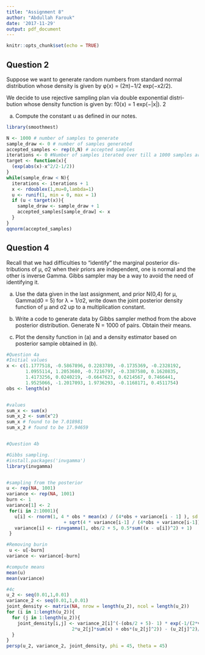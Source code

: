 ```yaml
---
title: "Assignment 8"
author: "Abdullah Farouk"
date: '2017-11-29'
output: pdf_document
---
```


```r
knitr::opts_chunk$set(echo = TRUE)
```

## Question 2

Suppose we want to generate random numbers from standard normal distribution whose density is given by φ(x) = (2π)−1/2 exp(−x2/2).

We decide to use rejective sampling plan via double exponential distri- bution whose density function is given by:
f0(x) = 1 exp(−|x|). 2

(a) Compute the constant u as defined in our notes.

```r
library(smoothmest)

N <- 1000 # number of samples to generate
sample_draw <- 0 # number of samples generated
accepted_samples <- rep(0,N) # accepted samples
iterations <- 0 #Number of samples iterated over till a 1000 samples are generated
target <- function(x){
  (exp(abs(x)-x^2/2-1/2))
}
while(sample_draw < N){
  iterations <- iterations + 1
  x <- rdoublex(1,mu=0,lambda=1)
  u <- runif(1, min = 0, max = 1)
  if (u < target(x)){
    sample_draw <- sample_draw + 1
    accepted_samples[sample_draw] <- x
  }
}
qqnorm(accepted_samples)
```


## Question 4
Recall that we had difficulties to “identify” the marginal posterior dis- tributions of μ, σ2 when their priors are independent, one is normal and the other is inverse Gamma. Gibbs sampler may be a way to avoid the need of identifying it.

(a) Use the data given in the last assignment, and prior N(0,4) for μ, Gamma(d0 = 5) for λ = 1/σ2, write down the joint posterior density function of μ and σ2 up to a multiplication constant.

(b) Write a code to generate data by Gibbs sampler method from the above posterior distribution. Generate N = 1000 of pairs. Obtain their means.

(c) Plot the density function in (a) and a density estimator based on posterior sample obtained in (b).

```r
#Question 4a
#Initial values
x <- c(1.1777518, -0.5867896, 0.2283789, -0.1735369, -0.2328192,
       1.0955114, 1.2053680, -0.7216797, -0.3387580, 0.1620835,
       1.4173256, 0.0240219, -0.6647623, 0.6214567, 0.7466441,
       1.9525066, -1.2017093, 1.9736293, -0.1168171, 0.4511754)
obs <- length(x)


#values
sum_x <- sum(x)
sum_x_2 <- sum(x^2)
sum_x # found to be 7.018981
sum_x_2 # found to be 17.94659


#Question 4b

#Gibbs sampling.
#install.packages('invgamma')
library(invgamma)


#sampling from the posterior
u <- rep(NA, 1001)
variance <- rep(NA, 1001)
burn <- 1
variance[1] <- 2
 for(i in 2:10001){
   u[i] <- rnorm(1, 4 * obs * mean(x) / (4*obs + variance[i - 1] ), sd =
                     + sqrt(4 * variance[i-1] / (4*obs + variance[i-1])))
   variance[i] <- rinvgamma(1, obs/2 + 5, 0.5*sum((x - u[i])^2) + 1)
 }

#Removing burin
 u <- u[-burn]
variance <- variance[-burn]

#compute means
mean(u)
mean(variance) 

#4c
u_2 <- seq(0.01,1,0.01)
variance_2 <- seq(0.01,1,0.01)
joint_density <- matrix(NA, nrow = length(u_2), ncol = length(u_2))
for (i in 1:length(u_2)){
  for (j in 1:length(u_2)){
    joint_density[i,j] <- variance_2[i]^(-(obs/2 + 5)- 1) * exp(-1/(2*variance_2[i])*(sum(x^2) - 
                        2*u_2[j]*sum(x) + obs*(u_2[j]^2)) - (u_2[j]^2)/8 - 1/variance_2[i]) 
  }
}
persp(u_2, variance_2, joint_density, phi = 45, theta = 45)

```

